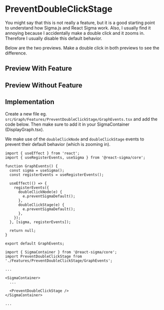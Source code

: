 
<Meta of={PreventDoubleClickStageStories} />

# PreventDoubleClickStage
You might say that this is not really a feature, but it is a good starting
point to understand how Sigma.js and React Sigma work.
Also, I usually find it annoying because I accidentally make a double click
and it zooms in. Therefore I usually disable this default behavior.

Below are the two previews. Make a double click in both previews to see the difference.

## Preview With Feature
<Canvas of={PreventDoubleClickStageStories.WithFeature} />

## Preview Without Feature
<Canvas of={PreventDoubleClickStageStories.WithoutFeature} />

## Implementation
Create a new file eg. `src/Graph/Features/PreventDoubleClickStage/GraphEvents.tsx` and add the code below.
Then make sure to add it in your SigmaContainer (DisplayGraph.tsx).

We make use of the `doubleClickNode` and `doubleClickStage` events to prevent their default behavior (which is zooming in).

```tsx
import { useEffect } from 'react';
import { useRegisterEvents, useSigma } from '@react-sigma/core';

function GraphEvents() {
  const sigma = useSigma();
  const registerEvents = useRegisterEvents();

  useEffect(() => {
    registerEvents({
      doubleClickNode(e) {
        e.preventSigmaDefault();
      },
      doubleClickStage(e) {
        e.preventSigmaDefault();
      },
    });
  }, [sigma, registerEvents]);

  return null;
}

export default GraphEvents;

```

```tsx
import { SigmaContainer } from '@react-sigma/core';
import PreventDoubleClickStage from './Features/PreventDoubleClickStage/GraphEvents';

...

<SigmaContainer>
  ...

  <PreventDoubleClickStage />
</SigmaContainer>

...
```
